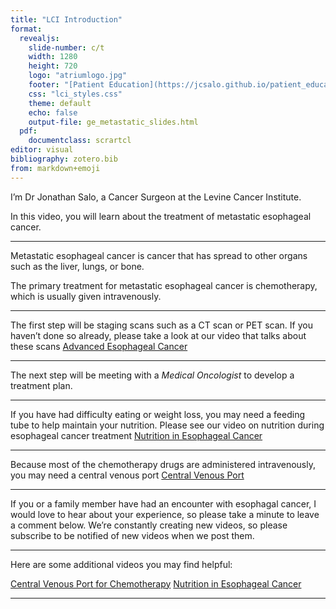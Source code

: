 ```yaml
---
title: "LCI Introduction"
format: 
  revealjs:
    slide-number: c/t
    width: 1280
    height: 720
    logo: "atriumlogo.jpg"
    footer: "[Patient Education](https://jcsalo.github.io/patient_education/)"
    css: "lci_styles.css"
    theme: default
    echo: false
    output-file: ge_metastatic_slides.html
  pdf:
    documentclass: scrartcl
editor: visual
bibliography: zotero.bib
from: markdown+emoji
---
```


I'm Dr Jonathan Salo, a Cancer Surgeon at the Levine Cancer Institute.

In this video, you will learn about the treatment of metastatic esophageal cancer.

------------------------------------------------------------------------

Metastatic esophageal cancer is cancer that has spread to other organs such as the liver, lungs, or bone.

The primary treatment for metastatic esophageal cancer is chemotherapy, which is usually given intravenously.

------------------------------------------------------------------------

The first step will be staging scans such as a CT scan or PET scan. If you haven't done so already, please take a look at our video that talks about these scans [Advanced Esophageal Cancer](08-Eso_Advanced.html)

------------------------------------------------------------------------

The next step will be meeting with a *Medical Oncologist* to develop a treatment plan.

------------------------------------------------------------------------

If you have had difficulty eating or weight loss, you may need a feeding tube to help maintain your nutrition. Please see our video on nutrition during esophageal cancer treatment [Nutrition in Esophageal Cancer](22-NutritionEsoCa.html)

------------------------------------------------------------------------

Because most of the chemotherapy drugs are administered intravenously, you may need a central venous port [Central Venous Port](26-Port.html)

------------------------------------------------------------------------

If you or a family member have had an encounter with esophagal cancer, I would love to hear about your experience, so please take a minute to leave a comment below. We're constantly creating new videos, so please subscribe to be notified of new videos when we post them.

------------------------------------------------------------------------

Here are some additional videos you may find helpful:

[Central Venous Port for Chemotherapy](26-Port.html) [Nutrition in Esophageal Cancer](22-NutritionEsoCa.html)

------------------------------------------------------------------------
